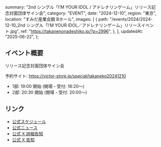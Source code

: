   summary: "2nd シングル「I’M YOUR IDOL / アドレナリンゲーム」リリース記念対面団体サイン会",
  category: "EVENT",
  date: "2024-12-10",
  region: "東京",
  location: "すみだ産業会館 Bホール",
  images: [
    {
      path: "/events/2024/2024-12-10_2nd シングル「I’M YOUR IDOL／アドレナリンゲーム」リリースイベント.jpg",
      ref: "https://takanenonadeshiko.jp/?p=2996",
    },
  ],
  updatedAt: "2025-06-22",
};

## イベント概要

リリース記念対面団体サイン会

予約サイト: https://victor-store.jp/special/takaneko20241210

- 1部: 19:00 開始 (開場・受付: 18:20〜)
- 2部: 20:30 開始 (開場・受付: 20:00〜)

## リンク

- [公式スケジュール](https://takanenonadeshiko.jp/?p=2888)
- [公式ニュース](https://takanenonadeshiko.jp/?p=2996)
- [公式 X 詳細告知](https://x.com/takanenofficial/status/1862421379460866133)
- [公式 X 告知](https://x.com/takanenofficial/status/1857349224863813931)
